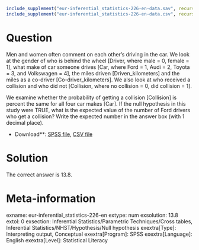 ```r
include_supplement("eur-inferential_statistics-226-en-data.sav", recursive = TRUE)
include_supplement("eur-inferential_statistics-226-en-data.csv", recursive = TRUE)
```

Question
========
Men and women often comment on each other's driving in the car. We look at the gender of who is behind the wheel [Driver, where male = 0, female = 1], what make of car someone drives [Car, where Ford = 1, Audi = 2, Toyota = 3, and Volkswagen = 4], the miles driven [Driven_kilometers] and the miles as a co-driver [Co-driver_kilometers]. We also look at who received a collision and who did not [Collision, where no collision = 0, did collision = 1].

We examine whether the probability of getting a collision [Collision] is percent the same for all four car makes [Car]. If the null hypothesis in this study were TRUE, what is the expected value of the number of Ford drivers who get a collision? Write the expected number in the answer box (with 1 decimal place).

* Download**: [SPSS file](eur-inferential_statistics-226-en-data.sav), [CSV file](eur-inferential_statistics-226-en-data.csv)


Solution
========
The correct answer is 13.8.

Meta-information
================
exname: eur-inferential_statistics-226-en
extype: num
exsolution: 13.8
extol: 0
exsection: Inferential Statistics/Parametric Techniques/Cross tables, Inferential Statistics/NHST/Hypothesis/Null hypothesis
exextra[Type]: Interpreting output, Conceptual
exextra[Program]: SPSS
exextra[Language]: English
exextra[Level]: Statistical Literacy
